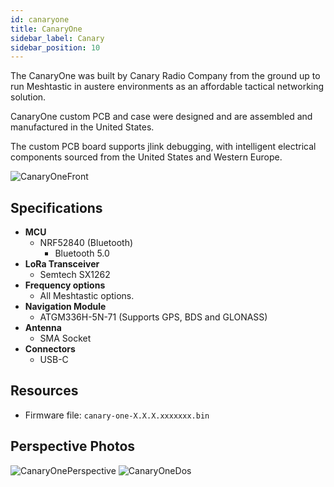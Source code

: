 ```yaml
---
id: canaryone
title: CanaryOne
sidebar_label: Canary
sidebar_position: 10
---
```


The CanaryOne was built by Canary Radio Company from the ground up to run Meshtastic in austere environments as an affordable tactical networking solution.

CanaryOne custom PCB and case were designed and are assembled and manufactured in the United States.

The custom PCB board supports jlink debugging, with intelligent electrical components sourced from the United States and Western Europe.

![CanaryOneFront](/img/hardware/canary-one/front.webp)

## Specifications

- **MCU**
  - NRF52840 (Bluetooth)
    - Bluetooth 5.0
- **LoRa Transceiver**
  - Semtech SX1262
- **Frequency options**
  - All Meshtastic options.
- **Navigation Module**
  - ATGM336H-5N-71 (Supports GPS, BDS and GLONASS)
- **Antenna**
  - SMA Socket
- **Connectors**
  - USB-C

## Resources

- Firmware file: `canary-one-X.X.X.xxxxxxx.bin`

## Perspective Photos

![CanaryOnePerspective](/img/hardware/canary-one/perspective.webp)
![CanaryOneDos](/img/hardware/canary-one/dos.webp)
